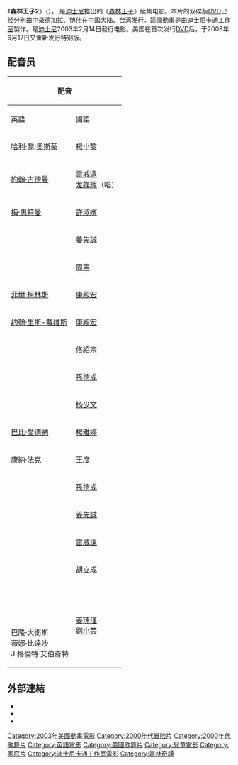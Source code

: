 {{NoteTA
|G1=Movie
|G2=Disney
|G3=Show
}}
{{Infobox Film 
| name          = 森林王子2
| original_name = {{lang|en|''The Jungle Book 2''}}
| image         = The Jungle Book 2.jpg
| caption       = DVD封面
| director      = 
| producer      = 
| writer        =  
| starring      = 
| music         = 
| studio        = [[華特迪士尼影片|華特迪士尼影片]]<br>[[迪士尼卡通工作室|迪士尼卡通工作室]]
| distributor   = [[華特迪士尼工作室電影|博偉影業發行]]
| released      = {{Start date|2003|2|14}}
| runtime       = 
| language      = [[英語|英語]]
| country       = {{USA}}
| gross         = 
| preceded_by   = 《[[森林王子|森林王子]]》（1967）
| followed_by   = 
}}
《'''森林王子2'''》（{{lang-en|''The Jungle Book 2''}}）， 是[[迪士尼|迪士尼]]推出的《[[森林王子|森林王子]]》续集电影。本片的双碟版[[DVD|DVD]]已经分别由[[中录德加拉|中录德加拉]]、[[博伟|博伟]]在中国大陆、台湾发行。這個動畫是由[[迪士尼卡通工作室|迪士尼卡通工作室]]製作。是[[迪士尼|迪士尼]]2003年2月14日發行电影。美国在首次发行[[DVD|DVD]]后，于2008年6月17日又重新发行特别版。

== 配音员 ==
{| class="wikitable"
!colspan=2|配音
!rowspan=2|角色
|-
!英語
!國語
|-
|[[哈利·喬·奧斯蒙|哈利·喬·奧斯蒙]]
|[[楊小黎|楊小黎]]
|{{link-en|毛克利（迪士尼）|Mowgli|毛克利}}（Mowgli），[[人类|人类]]
|-
|[[約翰·古德曼|約翰·古德曼]]
|[[雷威遠|雷威遠]]<br />[[龙祥辉|龙祥辉]]（唱）
|{{link-en|巴鲁（迪士尼）|Baloo|巴鲁}}（Baloo），[[懒熊|懒熊]]
|-
|[[梅·惠特曼|梅·惠特曼]]
|[[許淑嬪|許淑嬪]]
|香緹（Shanti），[[人类|人类]]
|-
|{{link-en|鲍勃·托斯|Bob_Joles}}
|[[姜先誠|姜先誠]]
|{{link-en|巴希拉|Bagheera}}（Bagheera），[[黑豹|黑豹]]
|-
|{{link-en|东尼·傑|Tony_Jay}}
|[[周寧_(台灣)|周寧]]
|{{link-en|謝利（迪士尼）|Shere_Khan|謝利}}（Shere Khan），[[孟加拉虎|孟加拉虎]]
|-
|[[菲爾·柯林斯|菲爾·柯林斯]]
|[[康殿宏|康殿宏]]
|來福（Lucky），[[禿鷹|禿鷹]]
|-
|[[约翰·里斯-戴维斯|约翰·里斯-戴维斯]]
|[[康殿宏|康殿宏]]
|小強的父親（Ranjan's father），[[人类|人类]]
|-
|{{link-en|吉姆·康明斯|Jim_Cummings}}
|[[佟紹宗|佟紹宗]]
|{{link-en|卡奧（迪士尼）|Kaa|卡奧}}（Kaa），[[印度蟒|印度蟒]]
|-
|{{link-en|吉姆·康明斯|Jim_Cummings}}
|[[孫德成|孫德成]]
|{{link-en|哈蒂上校|Hathi}}（Colonel Hathi），[[亞洲象|亞洲象]]
|-
|{{link-en|吉姆·康明斯|Jim_Cummings}}
|[[杨少文|杨少文]]
|猴子（M.C. Monkey），[[猴子|猴子]]
|-
|[[巴比·愛德納|巴比·愛德納]]
|[[楊雅婷(台灣)|楊雅婷]]
|哈蒂二世（Hathi, Jr.），[[亞洲象|亞洲象]]
|-
|康納·法克
|[[王度|王度]]
|小強（Ranjan），[[人类|人类]]
|-
|{{link-en|傑夫·本內特|Jeff_Bennett}}
|[[孫德成|孫德成]]
|巴奇（Buzzy），[[禿鷹|禿鷹]]
|-
|{{link-en|布萊恩·康明斯|Brian_Cummings}}
|[[姜先誠|姜先誠]]
|小飛（Flaps），[[禿鷹|禿鷹]]
|-
|{{link-en|傑斯·哈內爾|Jess_Harnell}}
|[[雷威遠|雷威遠]]
|迪奇（Dizzy），[[禿鷹|禿鷹]]
|-
|{{link-en|傑斯·哈內爾|Jess_Harnell}}
|[[胡立成|胡立成]]
|吉奇（Ziggy），[[禿鷹|禿鷹]]
|-
|{{link-en|布萊恩·康明斯|Brian_Cummings}}<br />{{link-en|迪薇卡·帕瑞克|Devika_Parikh}}<br />{{link-en|傑斯·哈內爾|Jess_Harnell}}<br />{{link-en|傑夫·本內特|Jeff_Bennett}}<br />巴隆·大衛斯<br />薇娜·比達沙<br />J·格倫特·艾伯奇特
|[[姜瑰瑾|姜瑰瑾]]<br />[[劉小芸|劉小芸]]
|其他（Addition Voices）
|}

== 外部連結 ==
* {{imdb title|0283426}}
* {{amg movie|274886}}
* {{rotten-tomatoes|jungle_book_2}}

{{叢林奇譚}}
{{迪士尼動畫年表}}

{{DEFAULTSORT:Jungle Book 2, The}}
[[Category:2003年美國動畫電影|Category:2003年美國動畫電影]]
[[Category:2000年代冒险片|Category:2000年代冒险片]]
[[Category:2000年代歌舞片|Category:2000年代歌舞片]]
[[Category:英語電影|Category:英語電影]]
[[Category:美國歌舞片|Category:美國歌舞片]]
[[Category:兒童電影|Category:兒童電影]]
[[Category:家庭片|Category:家庭片]]
[[Category:迪士尼卡通工作室電影|Category:迪士尼卡通工作室電影]]
[[Category:叢林奇譚|Category:叢林奇譚]]